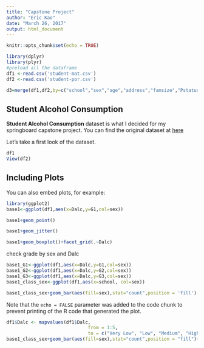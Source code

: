 ```yaml
---
title: "Capstone Project"
author: "Eric Kao"
date: "March 26, 2017"
output: html_document
---
```


```r
knitr::opts_chunk$set(echo = TRUE)

library(dplyr)
library(plyr)
#preload all the dataframe
df1 <-read.csv('student-mat.csv')
df2 <-read.csv('student-por.csv')

d3=merge(df1,df2,by=c("school","sex","age","address","famsize","Pstatus","Medu","Fedu","Mjob","Fjob","reason","nursery","internet"))

```

## Student Alcohol Consumption

**Student Alcohol Consumption** dataset is what I decided for my springboard capstone project. You can find the original dataset at [here](https://www.kaggle.com/uciml/student-alcohol-consumption)

Let's take a first look of the dataset.

```r
df1
View(df2)


```

## Including Plots

You can also embed plots, for example:

```r
library(ggplot2)
base1<-ggplot(df1,aes(x=Dalc,y=G1,col=sex))

```


```r
base1+geom_point()
```

```r
base1+geom_jitter()
```

```r
base1+geom_boxplot()+facet_grid(.~Dalc)

```


check grade by sex and Dalc
```r
base1_G1<-ggplot(df1,aes(x=Dalc,y=G1,col=sex))
base1_G2<-ggplot(df1,aes(x=Dalc,y=G2,col=sex))
base1_G3<-ggplot(df1,aes(x=Dalc,y=G3,col=sex))
base1_class_sex<-ggplot(df1,aes(x=school, col=sex))
```

```r
base1_class_sex+geom_bar(aes(fill=sex),stat="count",position = 'fill')

```
Note that the `echo = FALSE` parameter was added to the code chunk to prevent printing of the R code that generated the plot.



```r
df1$Dalc <- mapvalues(df1$Dalc, 
                              from = 1:5, 
                              to = c("Very Low", "Low", "Medium", "High", "Very High"))
base1_class_sex+geom_bar(aes(fill=sex),stat="count",position = "fill")+facet_grid(.~Dalc)

```
